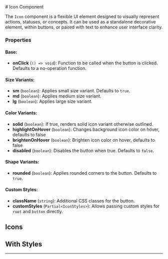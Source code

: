 
<Meta of={IconStories} />
# Icon Component

The `Icon` component is a flexible UI element designed to visually represent actions, statuses, or concepts. 
It can be used as a standalone decorative element, within buttons, or paired with text to enhance user interface clarity.


### Properties

#### Base:
- **onClick** (`() => void`): Function to be called when the button is clicked. Defaults to a no-operation function.
#### Size Variants:
- **sm** (`boolean`): Applies small size variant. Defaults to `true`.
- **md** (`boolean`): Applies medium size variant.
- **lg** (`boolean`): Applies large size variant.
#### Color Variants:
- **solid** (`boolean`): If true, renders solid icon variant otherwise outlined.
- **highlightOnHover** (`boolean`): Changes background icon color on hover, defaults to false
- **brightenOnHover** (`boolean`): Brighten icon color on hover, defaults to false
- **disabled** (`boolean`): Disables the button when true. Defaults to `false`.
#### Shape Variants:
- **rounded** (`boolean`): Applies rounded corners to the button. Defaults to `true`.
#### Custom Styles:
- **className** (`string`): Additional CSS classes for the button.
- **customStyles** (`Partial<IconStyles>`): Allows passing custom styles for `root` and `button` directly.

## Icons

<Canvas of={IconStories.Home} />
<Canvas of={IconStories.Customers} />

## With Styles

<Canvas of={IconStories.WithStyles} />

---